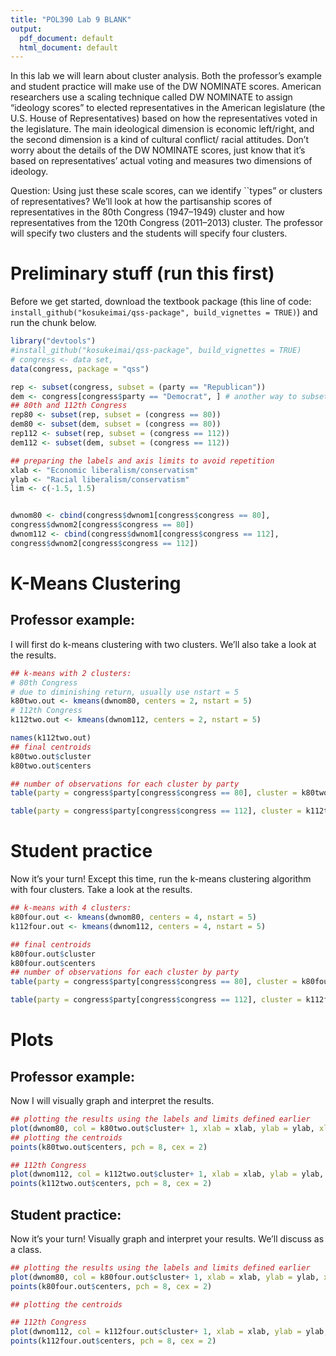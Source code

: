 ```yaml
---
title: "POL390 Lab 9 BLANK"
output:
  pdf_document: default
  html_document: default
---
```

In this lab we will learn about cluster analysis. Both the professor's example and student practice will make use of the DW NOMINATE scores. American researchers use a scaling technique called DW NOMINATE to assign "ideology scores" to elected representatives in the American legislature (the U.S. House of Representatives) based on how the representatives voted in the legislature. The main ideological dimension is economic left/right, and the second dimension is a kind of cultural conflict/ racial attitudes. Don't worry about the details of the DW NOMINATE scores, just know that it's based on representatives' actual voting and measures two dimensions of ideology.

Question: Using just these scale scores, can we identify ``types" or clusters of representatives?
We'll look at how the partisanship scores of representatives in the 80th Congress (1947--1949) cluster and how representatives from the 120th Congress (2011--2013) cluster. The professor will specify two clusters and the students will specify four clusters.

# Preliminary stuff (run this first) 
Before we get started, download the textbook package (this line of code: `install_github("kosukeimai/qss-package", build_vignettes = TRUE)`) and run the chunk below.
```r
library("devtools")
#install_github("kosukeimai/qss-package", build_vignettes = TRUE)
# congress <- data set, 
data(congress, package = "qss")

rep <- subset(congress, subset = (party == "Republican"))
dem <- congress[congress$party == "Democrat", ] # another way to subset
## 80th and 112th Congress
rep80 <- subset(rep, subset = (congress == 80))
dem80 <- subset(dem, subset = (congress == 80))
rep112 <- subset(rep, subset = (congress == 112))
dem112 <- subset(dem, subset = (congress == 112))

## preparing the labels and axis limits to avoid repetition
xlab <- "Economic liberalism/conservatism"
ylab <- "Racial liberalism/conservatism"
lim <- c(-1.5, 1.5)


dwnom80 <- cbind(congress$dwnom1[congress$congress == 80],
congress$dwnom2[congress$congress == 80])
dwnom112 <- cbind(congress$dwnom1[congress$congress == 112],
congress$dwnom2[congress$congress == 112])
```


# K-Means Clustering
## Professor example:
I will first do k-means clustering with two clusters. We'll also take a look at the results.
```r
## k-means with 2 clusters:
# 80th Congress
# due to diminishing return, usually use nstart = 5
k80two.out <- kmeans(dwnom80, centers = 2, nstart = 5)
# 112th Congress
k112two.out <- kmeans(dwnom112, centers = 2, nstart = 5)

names(k112two.out)
## final centroids
k80two.out$cluster
k80two.out$centers

## number of observations for each cluster by party
table(party = congress$party[congress$congress == 80], cluster = k80two.out$cluster)

table(party = congress$party[congress$congress == 112], cluster = k112two.out$cluster)

```

# Student practice
Now it's your turn! Except this time, run the k-means clustering algorithm with four clusters. Take a look at the results.
```r
## k-means with 4 clusters:
k80four.out <- kmeans(dwnom80, centers = 4, nstart = 5)
k112four.out <- kmeans(dwnom112, centers = 4, nstart = 5)

## final centroids
k80four.out$cluster
k80four.out$centers
## number of observations for each cluster by party
table(party = congress$party[congress$congress == 80], cluster = k80four.out$cluster)

table(party = congress$party[congress$congress == 112], cluster = k112four.out$cluster)

```



# Plots
## Professor example:
Now I will visually graph and interpret the results.
```r
## plotting the results using the labels and limits defined earlier
plot(dwnom80, col = k80two.out$cluster+ 1, xlab = xlab, ylab = ylab, xlim = lim, ylim = lim, main = "80th Congress")
## plotting the centroids
points(k80two.out$centers, pch = 8, cex = 2)

## 112th Congress
plot(dwnom112, col = k112two.out$cluster+ 1, xlab = xlab, ylab = ylab, xlim = lim, ylim = lim, main = "112th Congress")
points(k112two.out$centers, pch = 8, cex = 2)

```


## Student practice:
Now it's your turn! Visually graph and interpret your results. We'll discuss as a class.
```r
## plotting the results using the labels and limits defined earlier
plot(dwnom80, col = k80four.out$cluster+ 1, xlab = xlab, ylab = ylab, xlim = lim, ylim = lim, main = "80th Congress")
points(k80four.out$centers, pch = 8, cex = 2)

## plotting the centroids

## 112th Congress
plot(dwnom112, col = k112four.out$cluster+ 1, xlab = xlab, ylab = ylab, xlim = lim, ylim = lim, main = "112th Congress")
points(k112four.out$centers, pch = 8, cex = 2)
```
